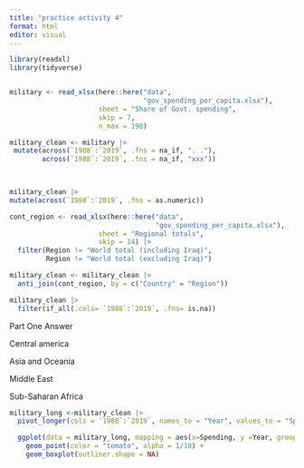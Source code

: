 ```yaml
---
title: "practice activity 4"
format: html
editor: visual
---
```


```r
library(readxl) 
library(tidyverse)


military <- read_xlsx(here::here("data", 
                                 "gov_spending_per_capita.xlsx"), 
                      sheet = "Share of Govt. spending", 
                      skip = 7, 
                      n_max = 190)
```

```r

military_clean <- military |>
 mutate(across(`1988`:`2019`, .fns = na_if, ". ."), 
        across(`1988`:`2019`, .fns = na_if, "xxx"))

  
```

```r
military_clean |>
mutate(across(`1988`:`2019`, .fns = as.numeric))

```

```r
cont_region <- read_xlsx(here::here("data",
                                    "gov_spending_per_capita.xlsx"), 
                      sheet = "Regional totals", 
                      skip = 14) |> 
  filter(Region != "World total (including Iraq)", 
         Region != "World total (excluding Iraq)")
```

```r
military_clean <- military_clean |> 
  anti_join(cont_region, by = c("Country" = "Region"))

military_clean |> 
  filter(if_all(.cols= `1988`:`2019`, .fns= is.na))
```

Part One Answer

Central america

Asia and Oceania

Middle East

Sub-Saharan Africa

```r
military_long <-military_clean |>
  pivot_longer(cols = `1988`:`2019`, names_to = "Year", values_to = "Spending")
```

```r
  ggplot(data = military_long, mapping = aes(x=Spending, y =Year, group = Year)) + 
    geom_point(color = "tomato", alpha = 1/10) + 
    geom_boxplot(outliner.shape = NA) 
```
